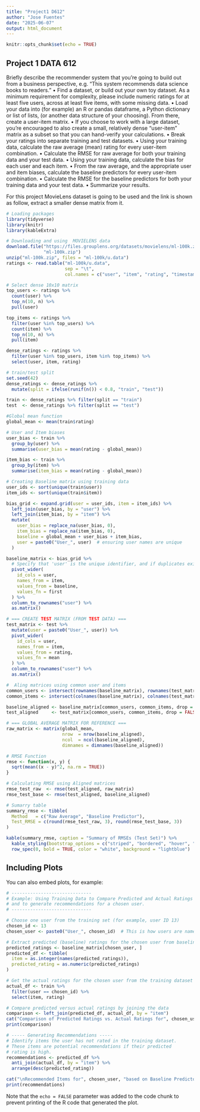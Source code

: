 ---
title: "Project1 D612"
author: "Jose Fuentes"
date: "2025-06-07"
output: html_document
---

```{r setup, include=FALSE}
knitr::opts_chunk$set(echo = TRUE)
```

## Project 1 DATA 612

Briefly describe the recommender system that you’re going to build out from a business
perspective, e.g. “This system recommends data science books to readers.”
• Find a dataset, or build out your own toy dataset. As a minimum requirement for complexity,
please include numeric ratings for at least five users, across at least five items, with some missing
data.
• Load your data into (for example) an R or pandas dataframe, a Python dictionary or list of lists, (or
another data structure of your choosing). From there, create a user-item matrix.
• If you choose to work with a large dataset, you’re encouraged to also create a small, relatively
dense “user-item” matrix as a subset so that you can hand-verify your calculations.
• Break your ratings into separate training and test datasets.
• Using your training data, calculate the raw average (mean) rating for every user-item combination.
• Calculate the RMSE for raw average for both your training data and your test data.
• Using your training data, calculate the bias for each user and each item.
• From the raw average, and the appropriate user and item biases, calculate the baseline predictors
for every user-item combination.
• Calculate the RMSE for the baseline predictors for both your training data and your test data.
• Summarize your results.

For this project MovieLens dataset is going to be used and the link is shown as follow, extract a smaller dense matrix from it.

```{r}
# Loading packages
library(tidyverse)
library(knitr)
library(kableExtra)

# Downloading and using  MOVIELENS data
download.file("https://files.grouplens.org/datasets/movielens/ml-100k.zip", 
              "ml-100k.zip")
unzip("ml-100k.zip", files = "ml-100k/u.data")
ratings <- read.table("ml-100k/u.data", 
                      sep = "\t", 
                      col.names = c("user", "item", "rating", "timestamp"))

# Select dense 10x10 matrix
top_users <- ratings %>%
  count(user) %>%
  top_n(10, n) %>%
  pull(user)

top_items <- ratings %>%
  filter(user %in% top_users) %>%
  count(item) %>%
  top_n(10, n) %>%
  pull(item)

dense_ratings <- ratings %>%
  filter(user %in% top_users, item %in% top_items) %>%
  select(user, item, rating)

# train/test split
set.seed(42)
dense_ratings <- dense_ratings %>%
  mutate(split = ifelse(runif(n()) < 0.8, "train", "test"))

train <- dense_ratings %>% filter(split == "train")
test  <- dense_ratings %>% filter(split == "test")

#Global mean function
global_mean <- mean(train$rating)

# User and Item biases
user_bias <- train %>%
  group_by(user) %>%
  summarise(user_bias = mean(rating - global_mean))

item_bias <- train %>%
  group_by(item) %>%
  summarise(item_bias = mean(rating - global_mean))

# Creating Baseline matrix using training data
user_ids <- sort(unique(train$user))
item_ids <- sort(unique(train$item))

bias_grid <- expand.grid(user = user_ids, item = item_ids) %>%
  left_join(user_bias, by = "user") %>%
  left_join(item_bias, by = "item") %>%
  mutate(
    user_bias = replace_na(user_bias, 0),
    item_bias = replace_na(item_bias, 0),
    baseline = global_mean + user_bias + item_bias,
    user = paste0("User_", user)  # ensuring user names are unique
  )

baseline_matrix <- bias_grid %>%
  # Specify that 'user' is the unique identifier, and if duplicates exist, use the first value.
  pivot_wider(
    id_cols = user, 
    names_from = item, 
    values_from = baseline, 
    values_fn = first
  ) %>%
  column_to_rownames("user") %>%
  as.matrix()

# === CREATE TEST MATRIX (FROM TEST DATA) ===
test_matrix <- test %>%
  mutate(user = paste0("User_", user)) %>%
  pivot_wider(
    id_cols = user, 
    names_from = item, 
    values_from = rating, 
    values_fn = mean
  ) %>%
  column_to_rownames("user") %>%
  as.matrix()

#  Aling matrices using common user and items
common_users <- intersect(rownames(baseline_matrix), rownames(test_matrix))
common_items <- intersect(colnames(baseline_matrix), colnames(test_matrix))

baseline_aligned <- baseline_matrix[common_users, common_items, drop = FALSE]
test_aligned     <- test_matrix[common_users, common_items, drop = FALSE]

# === GLOBAL AVERAGE MATRIX FOR REFERENCE ===
raw_matrix <- matrix(global_mean,
                     nrow  = nrow(baseline_aligned),
                     ncol  = ncol(baseline_aligned),
                     dimnames = dimnames(baseline_aligned))

# RMSE Function
rmse <- function(x, y) {
  sqrt(mean((x - y)^2, na.rm = TRUE))
}

# Calculating RMSE using Aligned matrices
rmse_test_raw  <- rmse(test_aligned, raw_matrix)
rmse_test_base <- rmse(test_aligned, baseline_aligned)

# Sumarry table
summary_rmse <- tibble(
  Method   = c("Raw Average", "Baseline Predictor"),
  Test_RMSE = c(round(rmse_test_raw, 3), round(rmse_test_base, 3))
)

kable(summary_rmse, caption = "Summary of RMSEs (Test Set)") %>%
  kable_styling(bootstrap_options = c("striped", "bordered", "hover", "condensed")) %>%
  row_spec(0, bold = TRUE, color = "white", background = "lightblue")

```


## Including Plots

You can also embed plots, for example:

```{r}
# ------------------------------
# Example: Using Training Data to Compare Predicted and Actual Ratings
# and to generate recommendations for a chosen user.
# ------------------------------

# Choose one user from the training set (for example, user ID 13)
chosen_id <- 13
chosen_user <- paste0("User_", chosen_id)  # This is how users are named in baseline_matrix

# Extract predicted (baseline) ratings for the chosen user from baseline_matrix
predicted_ratings <- baseline_matrix[chosen_user, ]
predicted_df <- tibble(
  item = as.integer(names(predicted_ratings)),
  predicted_rating = as.numeric(predicted_ratings)
)

# Get the actual ratings for the chosen user from the training dataset
actual_df <- train %>%
  filter(user == chosen_id) %>%
  select(item, rating)

# Compare predicted versus actual ratings by joining the data
comparison <- left_join(predicted_df, actual_df, by = "item")
cat("Comparison of Predicted Ratings vs. Actual Ratings for", chosen_user, ":\n")
print(comparison)

# ----- Generating Recommendations -----
# Identify items the user has not rated in the training dataset.
# These items are potential recommendations if their predicted
# rating is high.
recommendations <- predicted_df %>%
  anti_join(actual_df, by = "item") %>%
  arrange(desc(predicted_rating))

cat("\nRecommended Items for", chosen_user, "based on Baseline Predictor (unrated in training):\n")
print(recommendations)

```

Note that the `echo = FALSE` parameter was added to the code chunk to prevent printing of the R code that generated the plot.

